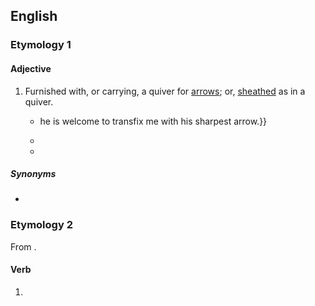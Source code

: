 ==English==

===Etymology 1===
{{prefix|en|be|quivered}}

====Adjective====
{{en-adj|-}}

# Furnished with, or carrying, a quiver for [[arrow]]s; or, [[sheath|sheathed]] as in a quiver.
#* {{quote-book|en|year=1819|author=Jane Porter|title=The Scottish Chiefs|pageurl=https://books.google.pl/books?id=lpGax5SUjGkC&pg=PA348#v=onepage&q&f=false|page=348
|passage=Whenever Apollo, or any other '''bequivered''' god, or mortal, catches me affecting such maudling company {{...}} he is welcome to transfix me with his sharpest arrow.}}
#* {{quote-book|en|year=2010|author=Louise George Clubb, transl.|original=Parthenio|by=Giovanni Pollastra|title=Pollastra and the Origins of ''Twelfth Night'': ''Parthenio'', ''commedia'' (1516) with an English Translation|chapter=English Translation of ''Parthenio''|pageurl=https://books.google.pl/books?id=97zE6mcSBWsC&pg=PA173&dq=%22bequivered%22#v=onepage&q=%22bequivered%22&f=false
|isbn=978-0-7546-6890-9|page=173
|passage=How unhappy is the condition of lovers / and of whoever is subject to the '''bequivered''' god!}}
#* {{quote-book|en|year=2015|author=Andy Kind|title=The Unfortunate Adventures of Tom Hillingthwaite|pageurl=https://books.google.pl/books?id=9V4RBwAAQBAJ&pg=PA31&dq=%22bequivered%22#v=onepage&q=%22bequivered%22&f=false|isbn=978-0-85721-432-4|page=31
|passage=He remembered the prayer he'd promised to arrow up for her boy — a prayer which remained '''bequivered''' in his soul.}}

=====Synonyms=====
* {{l|en|quivered}}

===Etymology 2===
From {{suffix|en|bequiver|ed}}.

====Verb====
{{head|en|verb form}}

# {{en-past of|bequiver}}
